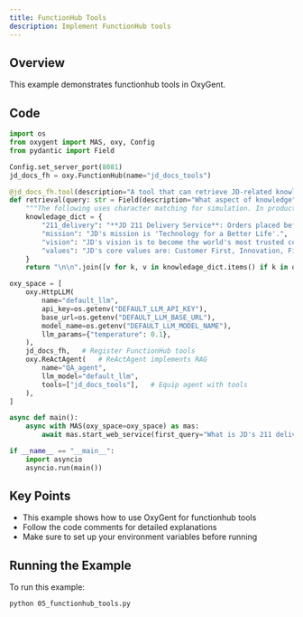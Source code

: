 ```yaml
---
title: FunctionHub Tools
description: Implement FunctionHub tools
---
```


## Overview

This example demonstrates functionhub tools in OxyGent.

## Code

```python
import os
from oxygent import MAS, oxy, Config
from pydantic import Field

Config.set_server_port(8081)
jd_docs_fh = oxy.FunctionHub(name="jd_docs_tools")

@jd_docs_fh.tool(description="A tool that can retrieve JD-related knowledge")
def retrieval(query: str = Field(description="What aspect of knowledge")) -> str:
    """The following uses character matching for simulation. In production environments, typically retrieve top-K relevant content from knowledge base based on query, and can add multi-path retrieval logic"""
    knowledage_dict = {
        "211_delivery": "**JD 211 Delivery Service**: Orders placed before 11:00 AM (or 10:00 AM in some cities) are delivered the same day; orders placed before 11:00 PM are delivered by 3:00 PM the next day. (Note: Timing starts from order submission for in-stock orders, and from payment completion for prepaid orders)",
        "mission": "JD's mission is 'Technology for a Better Life'.",
        "vision": "JD's vision is to become the world's most trusted company.",
        "values": "JD's core values are: Customer First, Innovation, Fighting Spirit, Responsibility, Gratitude, and Integrity.",
    }
    return "\n\n".join([v for k, v in knowledage_dict.items() if k in query])

oxy_space = [
    oxy.HttpLLM(
        name="default_llm",
        api_key=os.getenv("DEFAULT_LLM_API_KEY"),
        base_url=os.getenv("DEFAULT_LLM_BASE_URL"),
        model_name=os.getenv("DEFAULT_LLM_MODEL_NAME"),
        llm_params={"temperature": 0.1},
    ),
    jd_docs_fh,   # Register FunctionHub tools
    oxy.ReActAgent(   # ReActAgent implements RAG
        name="QA_agent",
        llm_model="default_llm",
        tools=["jd_docs_tools"],   # Equip agent with tools
    ),
]

async def main():
    async with MAS(oxy_space=oxy_space) as mas:
        await mas.start_web_service(first_query="What is JD's 211 delivery service?")

if __name__ == "__main__":
    import asyncio
    asyncio.run(main())
```

## Key Points

- This example shows how to use OxyGent for functionhub tools
- Follow the code comments for detailed explanations
- Make sure to set up your environment variables before running

## Running the Example

To run this example:

```bash
python 05_functionhub_tools.py
```
